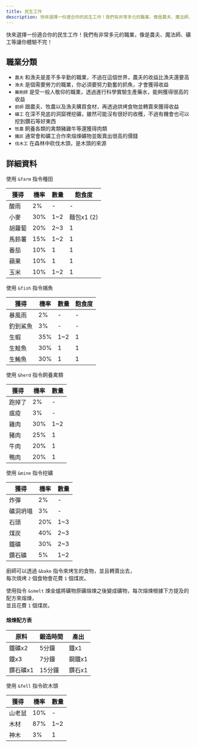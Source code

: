 ```yaml
---
title: 民生工作
description: 快來選擇一份適合你的民生工作！我們有非常多元的職業，像是農夫、魔法師、礦工等讓你體驗不完！
---
```



快來選擇一份適合你的民生工作！我們有非常多元的職業，像是農夫、魔法師、礦工等讓你體驗不完！

<Adsense/>

## 職業分類

- `農夫` 和漁夫是差不多辛勤的職業，不過在這個世界，農夫的收益比漁夫還要高
- `漁夫` 是個需要勞力的職業，你必須要努力勤奮的抓魚，才會獲得收益
- `藥劑師` 是受一般人敬仰的職業，透過進行科學實驗生產藥水，能夠獲得很高的收益
- `廚師` 跟農夫、牧農以及漁夫購買食材，再透過烘烤食物並轉賣來獲得收益
- `礦工` 在深不見底的洞窟裡挖礦，雖然可能沒有很好的收穫，不過有機會也可以挖到鑽石等好東西
- `牧農` 飼養各類的禽類豬雞牛等還獲得肉類
- `鐵匠` 通常會和礦工合作來熔煉礦物並販賣出很高的價錢
- `伐木工` 在森林中砍伐木頭，是木頭的來源

## 詳細資料

<Tabs>
	<TabItem value="farm" label="農夫" default>
		<p>使用 <code>&amp;farm</code> 指令種田</p>
		<table>
			<thead>
			<tr>
				<th>獲得</th>
				<th>機率</th>
				<th>數量</th>
				<th>飽食度</th>
			</tr>
			</thead>
			<tbody>
			<tr>
				<td>酸雨</td>
				<td>2%</td>
				<td>-</td>
				<td>-</td>
			</tr>
			<tr>
				<td>小麥</td>
				<td>30%</td>
				<td>1~2</td>
				<td>麵包x1 (2)</td>
			</tr>
			<tr>
				<td>胡蘿蔔</td>
				<td>20%</td>
				<td>2~3</td>
				<td>1</td>
			</tr>
			<tr>
				<td>馬鈴薯</td>
				<td>15%</td>
				<td>1~2</td>
				<td>1</td>
			</tr>
			<tr>
				<td>番茄</td>
				<td>10%</td>
				<td>1</td>
				<td>1</td>
			</tr>
			<tr>
				<td>蘋果</td>
				<td>10%</td>
				<td>1</td>
				<td>1</td>
			</tr>
			<tr>
				<td>玉米</td>
				<td>10%</td>
				<td>1~2</td>
				<td>1</td>
			</tr>
			</tbody>
		</table>
	</TabItem>
	<TabItem value="fish" label="漁夫">
		<p>使用 <code>&amp;fish</code> 指令捕魚</p>
		<table>
			<thead>
			<tr>
				<th>獲得</th>
				<th>機率</th>
				<th>數量</th>
				<th>飽食度</th>
			</tr>
			</thead>
			<tbody>
			<tr>
				<td>暴風雨</td>
				<td>2%</td>
				<td>-</td>
				<td>-</td>
			</tr>
			<tr>
				<td>釣到鯊魚</td>
				<td>3%</td>
				<td>-</td>
				<td>-</td>
			</tr>
			<tr>
				<td>生蝦</td>
				<td>35%</td>
				<td>1~2</td>
				<td>1</td>
			</tr>
			<tr>
				<td>生鮭魚</td>
				<td>30%</td>
				<td>1</td>
				<td>1</td>
			</tr>
			<tr>
				<td>生鮪魚</td>
				<td>30%</td>
				<td>1</td>
				<td>1</td>
			</tr>
			</tbody>
		</table>
	</TabItem>
	<TabItem value="herd" label="牧農">
		<p>使用 <code>&amp;herd</code> 指令飼養禽類</p>
		<table>
			<thead>
			<tr>
				<th>獲得</th>
				<th>機率</th>
				<th>數量</th>
			</tr>
			</thead>
			<tbody>
			<tr>
				<td>跑掉了</td>
				<td>2%</td>
				<td>-</td>
			</tr>
			<tr>
				<td>瘟疫</td>
				<td>3%</td>
				<td>-</td>
			</tr>
			<tr>
				<td>雞肉</td>
				<td>30%</td>
				<td>1~2</td>
			</tr>
			<tr>
				<td>豬肉</td>
				<td>25%</td>
				<td>1</td>
			</tr>
			<tr>
				<td>牛肉</td>
				<td>20%</td>
				<td>1</td>
			</tr>
			<tr>
				<td>鴨肉</td>
				<td>20%</td>
				<td>1</td>
			</tr>
			</tbody>
		</table>
	</TabItem>
	<TabItem value="mine" label="礦工">
		<p>使用 <code>&amp;mine</code> 指令挖礦</p>
		<table>
			<thead>
			<tr>
				<th>獲得</th>
				<th>機率</th>
				<th>數量</th>
			</tr>
			</thead>
			<tbody>
			<tr>
				<td>炸彈</td>
				<td>2%</td>
				<td>-</td>
			</tr>
			<tr>
				<td>礦洞坍塌</td>
				<td>3%</td>
				<td>-</td>
			</tr>
			<tr>
				<td>石頭</td>
				<td>20%</td>
				<td>1~3</td>
			</tr>
			<tr>
				<td>煤炭</td>
				<td>40%</td>
				<td>2~3</td>
			</tr>
			<tr>
				<td>鐵礦</td>
				<td>30%</td>
				<td>2~3</td>
			</tr>
			<tr>
				<td>鑽石礦</td>
				<td>5%</td>
				<td>1~2</td>
			</tr>
			</tbody>
		</table>
	</TabItem>
	<TabItem value="bake" label="廚師">
		<p>
			廚師可以透過
			<code>&amp;bake</code> 指令來烤生的食物，並且轉賣出去，<br/>
			每次燒烤 <code>2</code> 個食物會花費 <code>1</code> 個煤炭。
		</p>
	</TabItem>
	<TabItem value="smelt" label="鐵匠">
		<p>使用指令 <code>&amp;smelt</code> 煉金爐將礦物原礦熔煉之後變成礦物，每次熔煉根據下方提及的配方來熔煉，<br/>
			並且花費 <code>1</code> 個煤炭。
		</p>
		<h4>熔煉配方表</h4>
		<table>
			<thead>
			<tr>
				<th>原料</th>
				<th>鍛造時間</th>
				<th>產出</th>
			</tr>
			</thead>
			<tbody>
			<tr>
				<td>鐵礦x2</td>
				<td>5分鐘</td>
				<td>鐵x1</td>
			</tr>
			<tr>
				<td>鐵x3</td>
				<td>7分鐘</td>
				<td>鋼鐵x1</td>
			</tr>
			<tr>
				<td>鑽石礦x1</td>
				<td>15分鐘</td>
				<td>鑽石x1</td>
			</tr>
			</tbody>
		</table>
	</TabItem>
	<TabItem value="wood" label="伐木工">
		<p>使用 <code>&amp;fell</code> 指令砍木頭</p>
		<table>
			<thead>
			<tr>
				<th>獲得</th>
				<th>機率</th>
				<th>數量</th>
			</tr>
			</thead>
			<tbody>
			<tr>
				<td>山老鼠</td>
				<td>10%</td>
				<td>-</td>
			</tr>
			<tr>
				<td>木材</td>
				<td>87%</td>
				<td>1~2</td>
			</tr>
			<tr>
				<td>神木</td>
				<td>3%</td>
				<td>1</td>
			</tr>
			</tbody>
		</table>
	</TabItem>
</Tabs>

<Adsense/>

